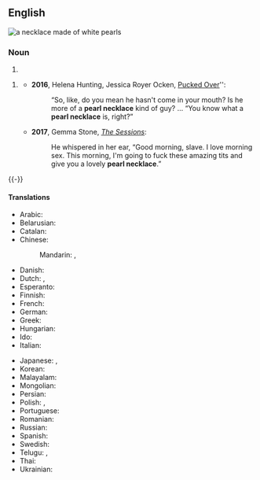 {{also|pearl-necklace}}

==English==
{{rfd|en|SoP}}
[[File:White pearl necklace.jpg|thumb|a '''necklace''' made of white '''pearls''']]
{{wikipedia|dab=pearl necklace}}

===Noun===
{{en-noun}}

# {{def|A [[necklace]] made of [[pearl]]s.}}
{{quote-Fanny Hill|part=3
|Silks, laces, ear-rings, '''pearl-necklace''', gold watch, in short, all the trinkets and articles of dress were lavishly heap'd upon me}}
# {{lb|en|idiomatic|vulgar|slang}} {{def|A [[sexual act]] whereby [[semen]] is [[ejaculated]] onto a partner's [[neck]].}}
#* '''2016''', Helena Hunting, ‎Jessica Royer Ocken, [https://books.google.com/books?id=HldDCwAAQBAJ&pg=PT307#v=onepage&q&f=false Pucked Over]'':
#*: “So, like, do you mean he hasn't come in your mouth? Is he more of a '''pearl necklace''' kind of guy? ... “You know what a '''pearl necklace''' is, right?”
#* '''2017''', Gemma Stone, ''[https://books.google.com/books?id=7Lw8DwAAQBAJ&pg=PT41#v=onepage&q&f=false The Sessions]'':
#*: He whispered in her ear, “Good morning, slave. I love morning sex. This morning, I'm going to fuck these amazing tits and give you a lovely '''pearl necklace'''.”

{{-}}

====Translations====
{{trans-top|necklace made of pearls}}
* Arabic: {{t-check|ar|عُقْد لُؤْلُؤ|m}}
* Belarusian: {{t|be|жамчу́жныя кара́лі|m-p}}
* Catalan: {{t|ca|collaret de perles|m}}
* Chinese:
*: Mandarin: {{t|cmn|珍珠項鏈}}, {{t|cmn|珍珠项链|tr=zhēnzhū xiàngliàn}}
* Danish: {{t|da|perlehalskæde|c}}
* Dutch: {{t+|nl|parelketting|m|f}}, {{t|nl|parelsnoer|n}}
* Esperanto: {{t|eo|perlokoliero}}
* Finnish: {{t+|fi|helminauha}}
* French: {{t|fr|collier de perles|m}}
* German: {{t+|de|Perlenkette|f}}
* Greek: {{t|el|μαργαριταρένιο περιδέραιο|n}}
* Hungarian: {{t+|hu|gyöngysor}}
* Ido: {{t+|io|perlokoliaro}}
* Italian: {{t|it|collana di perle|f}}
{{trans-mid}}
* Japanese: {{t|ja|真珠のネックレス|tr=しんじゅのネックレス, shinju no nekkuresu}}, {{t|ja|真珠の首飾り|tr=しんじゅのくびかざり, shinju no kubikazari}}
* Korean: {{t|ko|진주 목걸이}}
* Malayalam: {{t+|ml|മുത്തുമാല}}
* Mongolian: {{t|mn|сувдан зүүлт}}
* Persian: {{t|fa|گردنبند مروارید|tr=gardanband-e morvârid}}
* Polish: {{t|pl|sznur pereł|m}}, {{t|pl|perłowy naszyjnik|m}}
* Portuguese: {{t|pt|colar de pérolas|m}}
* Romanian: {{t|ro|șirag de perle|n}}
* Russian: {{t|ru|жемчу́жное ожере́лье|n}}
* Spanish: {{t|es|collar de perlas|m}}
* Swedish: {{t|sv|pärlhalsband|n}}
* Telugu: {{t+|te|ముక్తావళి}}, {{t|te|ముత్యాలహారము}}
* Thai: {{t|th|สร้อยคอไข่มุก|tr=sɔ̂ɔi-kɔɔ kài-múk}}
* Ukrainian: {{t|uk|перло́ве нами́сто|n}}
{{trans-bottom}}

{{topics|en|Jewelry|Sex}}